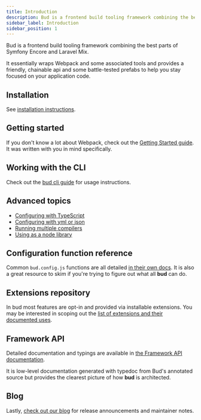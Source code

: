 ```yaml
---
title: Introduction
description: Bud is a frontend build tooling framework combining the best parts of Symfony Encore and Laravel Mix
sidebar_label: Introduction
sidebar_position: 1
---
```



Bud is a frontend build tooling framework combining the best parts of Symfony Encore and Laravel Mix.

It essentially wraps Webpack and some associated tools and provides a friendly, chainable api 
and some battle-tested prefabs to help you stay focused on your application code.

## Installation

See [installation instructions](/guides/installation).

## Getting started

If you don't know a lot about Webpack, check out the [Getting Started guide](/guides/getting-started/intro). 
It was written with you in mind specifically.

## Working with the CLI

Check out the [bud cli guide](/guides/bud-cli/introduction) for usage instructions.

## Advanced topics

- [Configuring with TypeScript](/guides/advanced/configuration/typescript)
- [Configuring with yml or json](/guides/advanced/configuration/static)
- [Running multiple compilers](/guides/advanced/multi-compiler)
- [Using as a node library](/guides/advanced/node)

## Configuration function reference

Common `bud.config.js` functions are all detailed [in their own docs](/docs/index). It is also a great resource to skim if you're 
trying to figure out what all **bud** can do.

## Extensions repository

In bud most features are opt-in and provided via installable extensions. You may be interested in scoping out 
the [list of extensions and their documented uses](/extensions/index).

## Framework API

Detailed documentation and typings are available in [the Framework API documentation](/api/api). 

It is low-level documentation generated with typedoc from Bud's annotated source but provides the 
clearest picture of how **bud** is architected.

## Blog

Lastly, [check out our blog](/blog) for release announcements and maintainer notes. 
